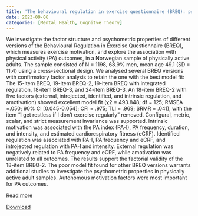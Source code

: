 ```yaml
---
title: 'The behavioural regulation in exercise questionnaire (BREQ): psychometric properties and associations with physical activity outcomes in a Norwegian sample of physically active adults'
date: 2023-09-06
categories: [Mental Health, Cognitve Theory]
---
```

We investigate the factor structure and psychometric properties of different versions of the Behavioural Regulation in Exercise Questionnaire (BREQ), which measures exercise motivation, and explore the association with physical activity (PA) outcomes, in a Norwegian sample of physically active adults. The sample consisted of N = 1198, 68.9% men, mean age 49.1 (SD = 11.4) using a cross-sectional design. We analysed several BREQ versions with confirmatory factor analysis to retain the one with the best model fit: The 15-item BREQ, 19-item BREQ-2, 19-item BREQ with integrated regulation, 18-item BREQ-3, and 24-item BREQ-3. An 18-item BREQ-2 with five factors (external, introjected, identified, and intrinsic regulation, and amotivation) showed excellent model fit (χ2 = 493.848; df = 125; RMSEA =.050; 90% CI [0.045-0.054]; CFI = .975; TLI = .969; SRMR = .041), with the item “I get restless if I don’t exercise regularly” removed. Configural, metric, scalar, and strict measurement invariance was supported. Intrinsic motivation was associated with the PA index (PA-I), PA frequency, duration, and intensity, and estimated cardiorespiratory fitness (eCRF). Identified regulation was associated with PA-I, PA frequency and eCRF, and introjected regulation with PA-I and intensity. External regulation was negatively related to PA frequency and eCRF, while amotivation was unrelated to all outcomes. The results support the factorial validity of the 18-item BREQ-2. The poor model fit found for other BREQ versions warrants additional studies to investigate the psychometric properties in physically active adult samples. Autonomous motivation factors were most important for PA outcomes.

[Read more](https://www.tandfonline.com/doi/full/10.1080/1612197X.2023.2255207)

[Download](breq.pdf)

